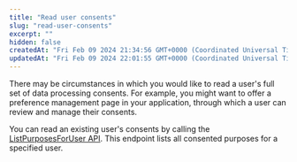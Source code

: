 ```yaml
---
title: "Read user consents"
slug: "read-user-consents"
excerpt: ""
hidden: false
createdAt: "Fri Feb 09 2024 21:34:56 GMT+0000 (Coordinated Universal Time)"
updatedAt: "Fri Feb 09 2024 22:01:55 GMT+0000 (Coordinated Universal Time)"
---
```


There may be circumstances in which you would like to read a user's full set of data processing <Glossary>consent</Glossary>s. For example, you might want to offer a preference management page in your application, through which a user can review and manage their consents.

You can read an existing user's consents by calling the [ListPurposesForUser API](/docs/reference/userstore/config/purposes/post). This endpoint lists all consented purposes for a specified user.
